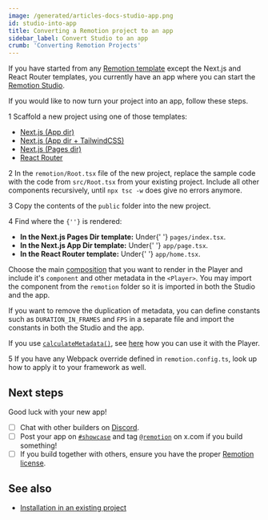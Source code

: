 ```yaml
---
image: /generated/articles-docs-studio-app.png
id: studio-into-app
title: Converting a Remotion project to an app
sidebar_label: Convert Studio to an app
crumb: 'Converting Remotion Projects'
---
```


If you have started from any [Remotion template](/templates) except the Next.js and React Router templates, you currently have an app where you can start the [Remotion Studio](/docs/terminology/studio).

If you would like to now turn your project into an app, follow these steps.

<Step>1</Step> Scaffold a new project using one of those templates:

- [Next.js (App dir)](/templates/next)
- [Next.js (App dir + TailwindCSS)](/templates/next-tailwind)
- [Next.js (Pages dir)](/templates/next-pages-dir)
- [React Router](/templates/react-router)

<Step>2</Step> In the <code>remotion/Root.tsx</code> file of the new project,
replace the sample code with the code from <code>src/Root.tsx</code> from your
existing project. Include all other components recursively, until
<code>npx tsc -w</code> does give no errors anymore.

<Step>3</Step> Copy the contents of the <code>public</code> folder into the new
project.

<Step>4</Step> Find where the <code>{'<Player>'}</code> is rendered:
<ul>
	<li>
		<strong>In the Next.js Pages Dir template:</strong> Under{' '}
		<code>pages/index.tsx</code>.
	</li>
	<li>
		<strong>In the Next.js App Dir template:</strong> Under{' '}
		<code>app/page.tsx</code>.
	</li>
	<li>
		<strong>In the React Router template:</strong> Under{' '}
		<code>app/home.tsx</code>.
	</li>
</ul>

Choose the main [composition](/docs/terminology/composition) that you want to render in the Player and include it's <code>component</code> and other metadata in the <code>&lt;Player&gt;</code>. You may import the component from the <code>remotion</code> folder so it is imported in both the Studio and the app.

If you want to remove the duplication of metadata, you can define constants such as `DURATION_IN_FRAMES` and `FPS` in a separate file and import the constants in both the Studio and the app.

If you use [`calculateMetadata()`](/docs/dynamic-metadata#with-the-player), see [here](/docs/dynamic-metadata#with-the-player) how you can use it with the Player.

<Step>5</Step> If you have any Webpack override defined in
<code>remotion.config.ts</code>, look up how to apply it to your framework as
well.

## Next steps

Good luck with your new app!

- [ ] Chat with other builders on [Discord](https://remotion.dev/discord).
- [ ] Post your app on [`#showcase`](https://remotion.dev/discord) and tag [`@remotion`](https://x.com/remotion) on x.com if you build something!
- [ ] If you build together with others, ensure you have the proper [Remotion license](/docs/license).

## See also

- [Installation in an existing project](/docs/brownfield)

